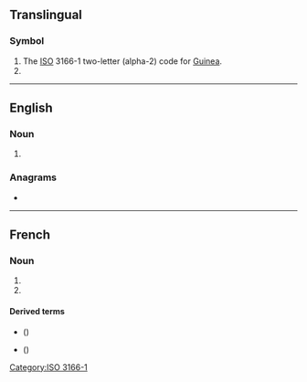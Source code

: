 {{also|gn|.gn}}
==Translingual==

===Symbol===
{{head|mul|symbol}}

# The [[ISO]] 3166-1 two-letter (alpha-2) code for [[Guinea]].
# {{SI-unit-abb|giga|newton|[[force]]}}

[[Category:ISO 3166-1]]

----

==English==

===Noun===
{{en-noun}}

# {{lb|en|disease}} {{initialism of|en|glomerulonephritis}}

===Anagrams===
* {{anagrams|en|a=gn|NG|NG+|Ng|ng}}

----

==French==

===Noun===
{{fr-noun|m|-}}

# {{abbreviation of|fr|gaz naturel}}
# {{abbreviation of|fr|groupe nominal}}

====Derived terms====
* {{l|fr|GNL}} ({{l|fr|gaz naturel liquéfié}})
* {{l|fr|LGN}} ({{l|fr|liquide de gaz naturel}})